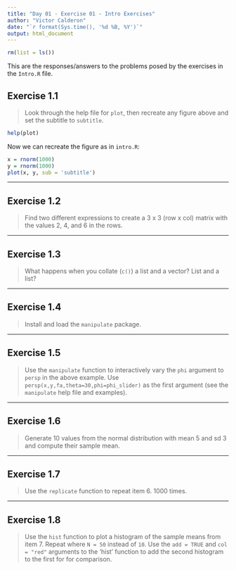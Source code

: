 ```yaml
---
title: "Day 01 - Exercise 01 - Intro Exercises"
author: "Victor Calderon"
date: "`r format(Sys.time(), '%d %B, %Y')`"
output: html_document
---
```

```r
rm(list = ls())
```


This are the responses/answers to the problems posed by the exercises in the
`Intro.R` file.

## Exercise 1.1

> Look through the help file for `plot`, then recreate any figure above and set
> the subtitle to `subtitle`.

```r
help(plot)
```

Now we can recreate the figure as in `intro.R`:
```r
x = rnorm(1000)
y = rnorm(1000)
plot(x, y, sub = 'subtitle')
```


---

## Exercise 1.2

> Find two different expressions to create a 3 x 3 (row x col) matrix with the
> values 2, 4, and 6 in the rows.

---

## Exercise 1.3

> What happens when you collate (`c()`) a list and a vector? List and a list?

---

## Exercise 1.4

> Install and load the `manipulate` package.

---

## Exercise 1.5

> Use the `manipulate` function to interactively vary the `phi` argument to
> `persp` in the above example. Use `persp(x,y,fa,theta=30,phi=phi_slider)` 
> as the first argument (see the `manipulate` help file and examples).

---

## Exercise 1.6

> Generate 10 values from the normal distribution with mean 5 and sd 3 and
> compute their sample mean.

---

## Exercise 1.7

> Use the `replicate` function to repeat item 6. 1000 times.

---

## Exercise 1.8

> Use the `hist` function to plot a histogram of the sample
> means from item 7. Repeat where `N = 50` instead of `10`. Use
> the `add = TRUE` and `col = "red"` arguments to the 'hist'
> function to add the second histogram to the first for
> for comparison.




















